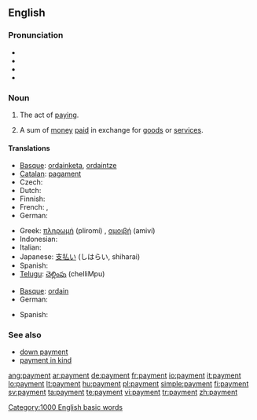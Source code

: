 {{wikipedia|dab=payment}}
==English==

===Pronunciation===
* {{SAMPA|/"peI_^m@nt/}}
* {{IPA|/'peɪ̯mənt/}}
* {{enPR|pāmĕnt}}
* {{audio|en-us-payment.ogg|Audio (US)}}

===Noun===
{{en-noun|s|-}}

# {{uncountable}} The act of [[pay]]ing.
# {{countable}} A sum of [[money]] [[pay|paid]] in exchange for [[goods]] or [[service]]s.

====Translations====
{{trans-top|the act of paying}}
* [[Basque]]: [[ordainketa]], [[ordaintze]]
* [[Catalan]]: [[pagament]] {{m}}
* Czech: {{t-|cs|platba|f}}
* Dutch: {{t+|nl|betaling|f}}
* Finnish: {{t+|fi|maksu}}
* French: {{t+|fr|paiement|m}}, {{t+|fr|payement|m}}
* German: {{t+|de|Bezahlung|f}}
{{trans-mid}}
* Greek: [[πληρωμή]] (pliromí) {{f}}, [[αμοιβή]] (amiví) {{f}}
* Indonesian: {{t+|id|bayar|alt=pembayaran|xs=Indonesian}}
* Italian: {{t+|it|pagamento|m}}
* Japanese: [[支払い]] (しはらい, shiharai)
* Spanish: {{t-|es|pago}}
* [[Telugu]]: [[చెల్లింపు]] (chelliMpu)
{{trans-bottom}}

{{trans-top|a sum of money paid in exchange for goods or services}}
* [[Basque]]: [[ordain]]
* German: {{t+|de|Zahlung|f}}
{{trans-mid}}
* Spanish: {{t-|es|pago|m}}
{{trans-bottom}}

===See also===
* [[down payment]]
* [[payment in kind]]

[[Category:1000 English basic words]]

[[ang:payment]]
[[ar:payment]]
[[de:payment]]
[[fr:payment]]
[[io:payment]]
[[it:payment]]
[[lo:payment]]
[[lt:payment]]
[[hu:payment]]
[[pl:payment]]
[[simple:payment]]
[[fi:payment]]
[[sv:payment]]
[[ta:payment]]
[[te:payment]]
[[vi:payment]]
[[tr:payment]]
[[zh:payment]]
